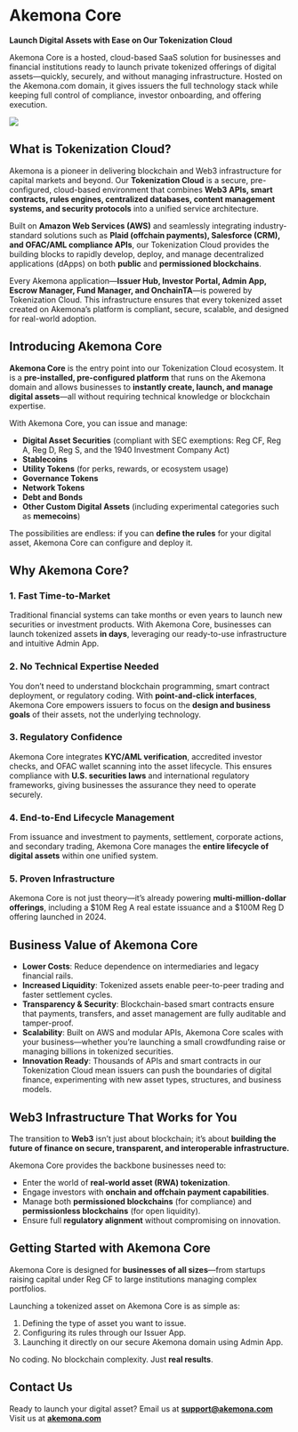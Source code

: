 # Akemona Core

**Launch Digital Assets with Ease on Our Tokenization Cloud**

Akemona Core is a hosted, cloud-based SaaS solution for businesses and financial institutions ready to launch private tokenized offerings of digital assets—quickly, securely, and without managing infrastructure. Hosted on the Akemona.com domain, it gives issuers the full technology stack while keeping full control of compliance, investor onboarding, and offering execution.

<img
  src="/images/business-startup.svg"
  className="dark:invert opacity-85 w-2xs md:w-xs mx-auto py-4"
  width={200}
  height={200}
/>

## What is Tokenization Cloud?

Akemona is a pioneer in delivering blockchain and Web3 infrastructure for capital markets and beyond. Our **Tokenization Cloud** is a secure, pre-configured, cloud-based environment that combines **Web3 APIs, smart contracts, rules engines, centralized databases, content management systems, and security protocols** into a unified service architecture.

Built on **Amazon Web Services (AWS)** and seamlessly integrating industry-standard solutions such as **Plaid (offchain payments), Salesforce (CRM), and OFAC/AML compliance APIs**, our Tokenization Cloud provides the building blocks to rapidly develop, deploy, and manage decentralized applications (dApps) on both **public** and **permissioned blockchains**.

Every Akemona application—**Issuer Hub, Investor Portal, Admin App, Escrow Manager, Fund Manager, and OnchainTA**—is powered by Tokenization Cloud. This infrastructure ensures that every tokenized asset created on Akemona’s platform is compliant, secure, scalable, and designed for real-world adoption.

## Introducing Akemona Core

**Akemona Core** is the entry point into our Tokenization Cloud ecosystem. It is a **pre-installed, pre-configured platform** that runs on the Akemona domain and allows businesses to **instantly create, launch, and manage digital assets**—all without requiring technical knowledge or blockchain expertise.

With Akemona Core, you can issue and manage:

- **Digital Asset Securities** (compliant with SEC exemptions: Reg CF, Reg A, Reg D, Reg S, and the 1940 Investment Company Act)
- **Stablecoins**
- **Utility Tokens** (for perks, rewards, or ecosystem usage)
- **Governance Tokens**
- **Network Tokens**
- **Debt and Bonds**
- **Other Custom Digital Assets** (including experimental categories such as **memecoins**)

The possibilities are endless: if you can **define the rules** for your digital asset, Akemona Core can configure and deploy it.

## Why Akemona Core?

### 1. **Fast Time-to-Market**

Traditional financial systems can take months or even years to launch new securities or investment products. With Akemona Core, businesses can launch tokenized assets **in days**, leveraging our ready-to-use infrastructure and intuitive Admin App.

### 2. **No Technical Expertise Needed**

You don’t need to understand blockchain programming, smart contract deployment, or regulatory coding. With **point-and-click interfaces**, Akemona Core empowers issuers to focus on the **design and business goals** of their assets, not the underlying technology.

### 3. **Regulatory Confidence**

Akemona Core integrates **KYC/AML verification**, accredited investor checks, and OFAC wallet scanning into the asset lifecycle. This ensures compliance with **U.S. securities laws** and international regulatory frameworks, giving businesses the assurance they need to operate securely.

### 4. **End-to-End Lifecycle Management**

From issuance and investment to payments, settlement, corporate actions, and secondary trading, Akemona Core manages the **entire lifecycle of digital assets** within one unified system.

### 5. **Proven Infrastructure**

Akemona Core is not just theory—it’s already powering **multi-million-dollar offerings**, including a \$10M Reg A real estate issuance and a \$100M Reg D offering launched in 2024.

## Business Value of Akemona Core

- **Lower Costs**: Reduce dependence on intermediaries and legacy financial rails.
- **Increased Liquidity**: Tokenized assets enable peer-to-peer trading and faster settlement cycles.
- **Transparency & Security**: Blockchain-based smart contracts ensure that payments, transfers, and asset management are fully auditable and tamper-proof.
- **Scalability**: Built on AWS and modular APIs, Akemona Core scales with your business—whether you’re launching a small crowdfunding raise or managing billions in tokenized securities.
- **Innovation Ready**: Thousands of APIs and smart contracts in our Tokenization Cloud mean issuers can push the boundaries of digital finance, experimenting with new asset types, structures, and business models.

## Web3 Infrastructure That Works for You

The transition to **Web3** isn’t just about blockchain; it’s about **building the future of finance on secure, transparent, and interoperable infrastructure.**

Akemona Core provides the backbone businesses need to:

- Enter the world of **real-world asset (RWA) tokenization**.
- Engage investors with **onchain and offchain payment capabilities**.
- Manage both **permissioned blockchains** (for compliance) and **permissionless blockchains** (for open liquidity).
- Ensure full **regulatory alignment** without compromising on innovation.

## Getting Started with Akemona Core

Akemona Core is designed for **businesses of all sizes**—from startups raising capital under Reg CF to large institutions managing complex portfolios.

Launching a tokenized asset on Akemona Core is as simple as:

1. Defining the type of asset you want to issue.
2. Configuring its rules through our Issuer App.
3. Launching it directly on our secure Akemona domain using Admin App.

No coding. No blockchain complexity. Just **real results**.

## Contact Us

Ready to launch your digital asset?
Email us at **[support@akemona.com](mailto:support@akemona.com)**
Visit us at **[akemona.com](https://akemona.com)**
